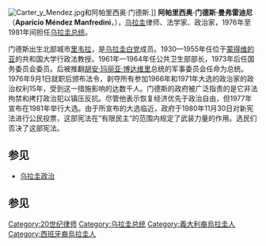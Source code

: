 {{Unreferenced|time=2017-02-19T16:13:31+00:00}}
[[File:Carter_y_Mendez.jpg|thumb]]和阿帕里西奥·门德斯.]]
'''阿帕里西奥·门德斯·曼弗雷迪尼'''（'''Aparicio Méndez Manfredini'''，{{bd|1904年|8月24日|1988年|6月24日|}}），[[乌拉圭|乌拉圭]]律师、法学家、政治家，1976年至1981年间担任[[乌拉圭总统|乌拉圭总统]]。

门德斯出生北部城市[[里韦拉|里韦拉]]，是[[乌拉圭白党|乌拉圭白党]]成员。1930—1955年任位于[[蒙得维的亚|蒙得维的亚]]的共和国大学行政法教授。1961年—1964年任公共卫生部部长，1973年后任国务委员会委员。后被推翻[[胡安·玛丽亚·博达维里|胡安·玛丽亚·博达维里]]总统的军事委员会任命为总统。1976年9月1日就职后颁布法令，剥夺所有参加1966年和1971年大选的政治家的政治权利15年，受到这一措施影响的达数千人。门德斯的政府被广泛指责的是它非法拘禁和拷打政治犯以镇压反抗。尽管他表示恢复经济优先于政治自由，但1977年宣布在1981年举行大选。由于所宣布的大选临近，政府于1980年11月30日对新宪法进行公民投票，这部宪法在“有限民主”的范围内规定了武装力量的作用。选民们否决了这部宪法。

==参见==
* [[乌拉圭政治|乌拉圭政治]]

==参见==
{{1911}}

{{S-start}}
{{Succession box|title=[[乌拉圭总统|乌拉圭总统]]|before=[[阿尔贝托·德米切利|阿尔贝托·德米切利]]|after=[[格雷戈里奥·阿尔瓦雷斯|格雷戈里奥·阿尔瓦雷斯]]|years=1976–1981}}
{{S-end}}

{{Authority control}}
{{DEFAULTSORT:Mendez, Aparicio}}
[[Category:20世纪律师|Category:20世纪律师]]
[[Category:乌拉圭总统|Category:乌拉圭总统]]
[[Category:義大利裔烏拉圭人|Category:義大利裔烏拉圭人]]
[[Category:西班牙裔烏拉圭人|Category:西班牙裔烏拉圭人]]